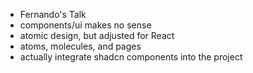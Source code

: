 - Fernando's Talk
- components/ui makes no sense
- atomic design, but adjusted for React
- atoms, molecules, and pages
- actually integrate shadcn components into the project
